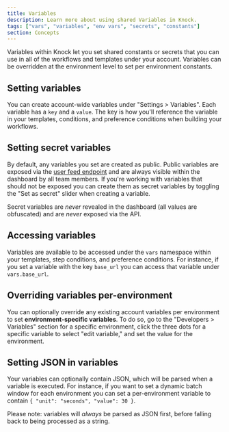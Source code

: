 ```yaml
---
title: Variables
description: Learn more about using shared Variables in Knock.
tags: ["vars", "variables", "env vars", "secrets", "constants"]
section: Concepts
---
```


Variables within Knock let you set shared constants or secrets that you can use in all of the workflows and templates under your account. Variables can be overridden at the environment level to set per environment constants.

## Setting variables

You can create account-wide variables under "Settings > Variables". Each variable has a `key` and a `value`. The key is how you'll reference the variable in your templates, conditions, and preference conditions when building your workflows.

## Setting secret variables

By default, any variables you set are created as public. Public variables are exposed via the [user feed endpoint](/reference#get-feed) and are always visible within the dashboard by all team members. If you're working with variables that should not be exposed you can create them as secret variables by toggling the "Set as secret" slider when creating a variable.

Secret variables are _never_ revealed in the dashboard (all values are obfuscated) and are _never_ exposed via the API.

## Accessing variables

Variables are available to be accessed under the `vars` namespace within your templates, step conditions, and preference conditions. For instance, if you set a variable with the key `base_url` you can access that variable under `vars.base_url`.

## Overriding variables per-environment

You can optionally override any existing account variables per environment to set **environment-specific variables**. To do so, go to the "Developers > Variables" section for a specific environment, click the three dots for a specific variable to select "edit variable," and set the value for the environment.

## Setting JSON in variables

Your variables can optionally contain JSON, which will be parsed when a variable is executed. For instance, if you want to set a dynamic batch window for each environment you can set a per-environment variable to contain `{ "unit": "seconds", "value": 30 }`.

Please note: variables will _always_ be parsed as JSON first, before falling back to being processed as a string.
